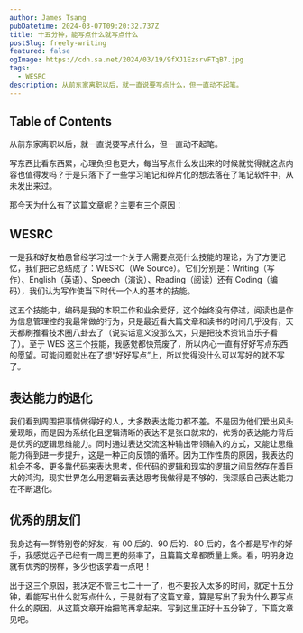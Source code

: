 ```yaml
---
author: James Tsang
pubDatetime: 2024-03-07T09:20:32.737Z
title: 十五分钟，能写点什么就写点什么
postSlug: freely-writing
featured: false
ogImage: https://cdn.sa.net/2024/03/19/9fXJ1EzsrvFTqB7.jpg
tags:
  - WESRC
description: 从前东家离职以后，就一直说要写点什么，但一直动不起笔。
---
```


## Table of Contents

从前东家离职以后，就一直说要写点什么，但一直动不起笔。

写东西比看东西累，心理负担也更大，每当写点什么发出来的时候就觉得就这点内容也值得发吗？于是只落下了一些学习笔记和碎片化的想法落在了笔记软件中，从未发出来过。

那今天为什么有了这篇文章呢？主要有三个原因：

## WESRC

一是我和好友柏愚曾经学习过一个关于人需要点亮什么技能的理论，为了方便记忆，我们把它总结成了：WESRC（We Source）。它们分别是：Writing（写作）、English（英语）、Speech（演说）、Reading（阅读）还有 Coding（编码），我们认为写作使当下时代一个人的基本的技能。

这五个技能中，编码是我的本职工作和业余爱好，这个始终没有停过，阅读也是作为信息管理控的我最常做的行为，只是最近看大篇文章和读书的时间几乎没有，天天都刷推看技术圈八卦去了（说实话意义没那么大，只是把技术资讯当乐子看了）。至于 WES 这三个技能，我感觉都快荒废了，所以内心一直有好好写点东西的愿望。可能问题就出在了想“好好写点”上，所以觉得没什么可以写好的就不写了。

## 表达能力的退化

我们看到周围把事情做得好的人，大多数表达能力都不差。不是因为他们爱出风头爱现眼，而是因为系统化且逻辑清晰的表达不是张口就来的，优秀的表达能力背后是优秀的逻辑思维能力。同时通过表达交流这种输出带领输入的方式，又能让思维能力得到进一步提升，这是一种正向反馈的循环。因为工作性质的原因，我表达的机会不多，更多靠代码来表达思考，但代码的逻辑和现实的逻辑之间显然存在着巨大的鸿沟，现实世界怎么用逻辑去表达思考我做得是不够的，我深感自己表达能力在不断退化。

## 优秀的朋友们

我身边有一群特别卷的好友，有 00 后的、90 后的、80 后的，各个都是写作的好手，我感觉远子已经有一周三更的频率了，且篇篇文章都质量上乘。看，明明身边就有优秀的榜样，多少也该学着一点吧！

出于这三个原因，我决定不管三七二十一了，也不要投入太多的时间，就定十五分钟，看能写出什么就写点什么，于是就有了这篇文章，算是写出了我为什么要写点什么的原因，从这篇文章开始把笔再拿起来。写到这里正好十五分钟了，下篇文章见吧。
